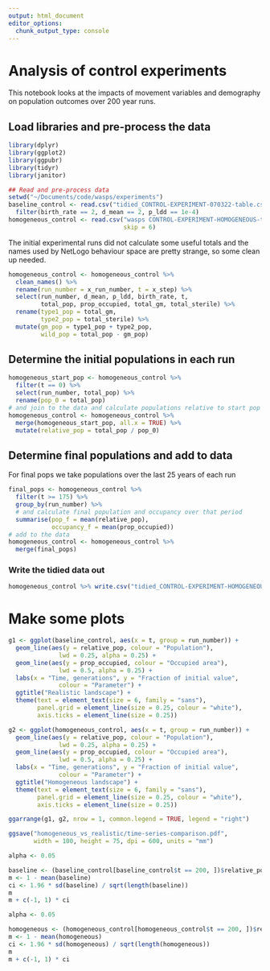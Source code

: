 ```yaml
---
output: html_document
editor_options: 
  chunk_output_type: console
---
```

# Analysis of control experiments
This notebook looks at the impacts of movement variables and demography on population outcomes over 200 year runs.

## Load libraries and pre-process the data
```r
library(dplyr)
library(ggplot2)
library(ggpubr)
library(tidyr)
library(janitor)

## Read and pre-process data
setwd("~/Documents/code/wasps/experiments")
baseline_control <- read.csv("tidied_CONTROL-EXPERIMENT-070322-table.csv") %>%
  filter(birth_rate == 2, d_mean == 2, p_ldd == 1e-4)
homogeneous_control <- read.csv("wasps CONTROL-EXPERIMENT-HOMOGENEOUS-table.csv",
                                skip = 6)
```

The initial experimental runs did not calculate some useful totals and the names used by NetLogo behaviour space are pretty strange, so some clean up needed.

```r
homogeneous_control <- homogeneous_control %>%
  clean_names() %>%
  rename(run_number = x_run_number, t = x_step) %>%
  select(run_number, d_mean, p_ldd, birth_rate, t, 
         total_pop, prop_occupied, total_gm, total_sterile) %>%
  rename(type1_pop = total_gm,
         type2_pop = total_sterile) %>%
  mutate(gm_pop = type1_pop + type2_pop,
         wild_pop = total_pop - gm_pop)
```

## Determine the initial populations in each run
```r
homogeneous_start_pop <- homogeneous_control %>%
  filter(t == 0) %>%
  select(run_number, total_pop) %>%
  rename(pop_0 = total_pop)
# and join to the data and calculate populations relative to start pop
homogeneous_control <- homogeneous_control %>%
  merge(homogeneous_start_pop, all.x = TRUE) %>%
  mutate(relative_pop = total_pop / pop_0)
```

## Determine final populations and add to data
For final pops we take populations over the last 25 years of each run

```r
final_pops <- homogeneous_control %>% 
  filter(t >= 175) %>%
  group_by(run_number) %>%
  # and calculate final population and occupancy over that period
  summarise(pop_f = mean(relative_pop),
            occupancy_f = mean(prop_occupied))
# add to the data
homogeneous_control <- homogeneous_control %>%
  merge(final_pops)
```

### Write the tidied data out
```r
homogeneous_control %>% write.csv("tidied_CONTROL-EXPERIMENT-HOMOGENEOUS-table.csv")
```

# Make some plots

```r
g1 <- ggplot(baseline_control, aes(x = t, group = run_number)) + 
  geom_line(aes(y = relative_pop, colour = "Population"),
              lwd = 0.25, alpha = 0.25) +
  geom_line(aes(y = prop_occupied, colour = "Occupied area"), 
              lwd = 0.5, alpha = 0.25) +
  labs(x = "Time, generations", y = "Fraction of initial value", 
              colour = "Parameter") +
  ggtitle("Realistic landscape") +
  theme(text = element_text(size = 6, family = "sans"),
        panel.grid = element_line(size = 0.25, colour = "white"),
        axis.ticks = element_line(size = 0.25))

g2 <- ggplot(homogeneous_control, aes(x = t, group = run_number)) + 
  geom_line(aes(y = relative_pop, colour = "Population"),
              lwd = 0.25, alpha = 0.25) +
  geom_line(aes(y = prop_occupied, colour = "Occupied area"), 
              lwd = 0.5, alpha = 0.25) +
  labs(x = "Time, generations", y = "Fraction of initial value", 
              colour = "Parameter") +
  ggtitle("Homogeneous landscape") +
  theme(text = element_text(size = 6, family = "sans"),
        panel.grid = element_line(size = 0.25, colour = "white"),
        axis.ticks = element_line(size = 0.25))

ggarrange(g1, g2, nrow = 1, common.legend = TRUE, legend = "right")

ggsave("homogeneous_vs_realistic/time-series-comparison.pdf", 
       width = 100, height = 75, dpi = 600, units = "mm")
```

```r
alpha <- 0.05

baseline <- (baseline_control[baseline_control$t == 200, ])$relative_pop
m <- 1 - mean(baseline)
ci <- 1.96 * sd(baseline) / sqrt(length(baseline))
m
m + c(-1, 1) * ci
```

```r
alpha <- 0.05

homogeneous <- (homogeneous_control[homogeneous_control$t == 200, ])$relative_pop
m <- 1 - mean(homogeneous)
ci <- 1.96 * sd(homogeneous) / sqrt(length(homogeneous))
m
m + c(-1, 1) * ci
```

